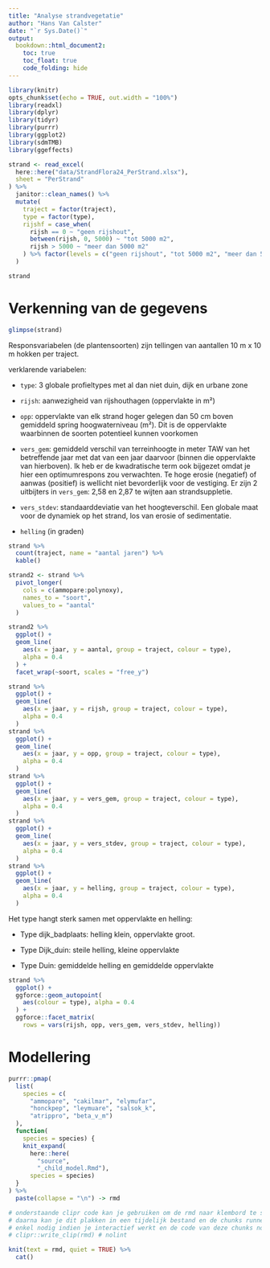 ```yaml
---
title: "Analyse strandvegetatie"
author: "Hans Van Calster"
date: "`r Sys.Date()`"
output:
  bookdown::html_document2:
    toc: true
    toc_float: true
    code_folding: hide
---
```


```r
library(knitr)
opts_chunk$set(echo = TRUE, out.width = "100%")
library(readxl)
library(dplyr)
library(tidyr)
library(purrr)
library(ggplot2)
library(sdmTMB)
library(ggeffects)
```


```r
strand <- read_excel(
  here::here("data/StrandFlora24_PerStrand.xlsx"),
  sheet = "PerStrand"
) %>%
  janitor::clean_names() %>%
  mutate(
    traject = factor(traject),
    type = factor(type),
    rijshf = case_when(
      rijsh == 0 ~ "geen rijshout",
      between(rijsh, 0, 5000) ~ "tot 5000 m2",
      rijsh > 5000 ~ "meer dan 5000 m2"
    ) %>% factor(levels = c("geen rijshout", "tot 5000 m2", "meer dan 5000 m2"))
  )

strand
```

# Verkenning van de gegevens

```r
glimpse(strand)
```


Responsvariabelen (de plantensoorten) zijn tellingen van aantallen 10 m x 10 m hokken per traject.

verklarende variabelen:

-   `type`: 3 globale profieltypes met al dan niet duin, dijk en urbane zone

-   `rijsh`: aanwezigheid van rijshouthagen (oppervlakte in m²) <!-- spell-check: ignore -->

-   `opp`: oppervlakte van elk strand hoger gelegen dan 50 cm boven gemiddeld spring hoogwaterniveau (m²). Dit is de oppervlakte waarbinnen de soorten potentieel kunnen voorkomen

-   `vers_gem`: gemiddeld verschil van terreinhoogte in meter TAW van het betreffende jaar met dat van een jaar daarvoor (binnen die oppervlakte van hierboven). Ik heb er de kwadratische term ook bijgezet omdat je hier een optimumrespons zou verwachten. Te hoge erosie (negatief) of aanwas (positief) is wellicht niet bevorderlijk voor de vestiging. Er zijn 2 uitbijters in `vers_gem`: 2,58 en 2,87 te wijten aan strandsuppletie.

-   `vers_stdev`: standaarddeviatie van het hoogteverschil. Een globale maat voor de dynamiek op het strand, los van erosie of sedimentatie.

-   `helling` (in graden)


```r
strand %>%
  count(traject, name = "aantal jaren") %>%
  kable()
```

```r
strand2 <- strand %>%
  pivot_longer(
    cols = c(ammopare:polynoxy),
    names_to = "soort",
    values_to = "aantal"
  )
```

```r
strand2 %>%
  ggplot() +
  geom_line(
    aes(x = jaar, y = aantal, group = traject, colour = type),
    alpha = 0.4
  ) +
  facet_wrap(~soort, scales = "free_y")
```

```r
strand %>%
  ggplot() +
  geom_line(
    aes(x = jaar, y = rijsh, group = traject, colour = type),
    alpha = 0.4
  )
strand %>%
  ggplot() +
  geom_line(
    aes(x = jaar, y = opp, group = traject, colour = type),
    alpha = 0.4
  )
strand %>%
  ggplot() +
  geom_line(
    aes(x = jaar, y = vers_gem, group = traject, colour = type),
    alpha = 0.4
  )
strand %>%
  ggplot() +
  geom_line(
    aes(x = jaar, y = vers_stdev, group = traject, colour = type),
    alpha = 0.4
  )
strand %>%
  ggplot() +
  geom_line(
    aes(x = jaar, y = helling, group = traject, colour = type),
    alpha = 0.4
  )
```

Het type hangt sterk samen met oppervlakte en helling:

-   Type dijk_badplaats: helling klein, oppervlakte groot.
  
-   Type Dijk_duin: steile helling, kleine oppervlakte

-   Type Duin: gemiddelde helling en gemiddelde oppervlakte

```r
strand %>%
  ggplot() +
  ggforce::geom_autopoint(
    aes(colour = type), alpha = 0.4
  ) +
  ggforce::facet_matrix(
    rows = vars(rijsh, opp, vers_gem, vers_stdev, helling))
```

# Modellering

```r
purrr::pmap(
  list(
    species = c(
      "ammopare", "cakilmar", "elymufar",
      "honckpep", "leymuare", "salsok_k",
      "atrippro", "beta_v_m")
  ),
  function(
    species = species) {
    knit_expand(
      here::here(
        "source",
        "_child_model.Rmd"),
      species = species)
  }
) %>%
  paste(collapse = "\n") -> rmd

# onderstaande clipr code kan je gebruiken om de rmd naar klembord te schrijven
# daarna kan je dit plakken in een tijdelijk bestand en de chunks runnen
# enkel nodig indien je interactief werkt en de code van deze chunks nodig hebt
# clipr::write_clip(rmd) # nolint

knit(text = rmd, quiet = TRUE) %>%
  cat()
```




